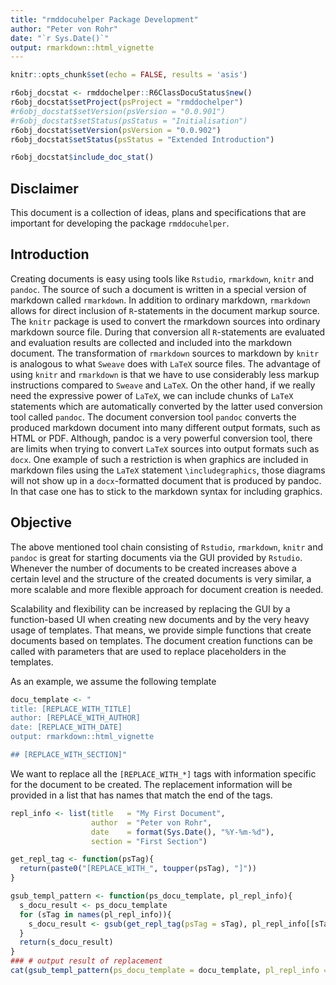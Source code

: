 ```yaml
---
title: "rmddocuhelper Package Development"
author: "Peter von Rohr"
date: "`r Sys.Date()`"
output: rmarkdown::html_vignette
---
```


```r
knitr::opts_chunk$set(echo = FALSE, results = 'asis')
```

```r
r6obj_docstat <- rmddochelper::R6ClassDocuStatus$new()
r6obj_docstat$setProject(psProject = "rmddochelper")
#r6obj_docstat$setVersion(psVersion = "0.0.901")
#r6obj_docstat$setStatus(psStatus = "Initialisation")
r6obj_docstat$setVersion(psVersion = "0.0.902")
r6obj_docstat$setStatus(psStatus = "Extended Introduction")

r6obj_docstat$include_doc_stat()
```


## Disclaimer
This document is a collection of ideas, plans and specifications that are important for developing the package `rmddocuhelper`.


## Introduction
Creating documents is easy using tools like `Rstudio`, `rmarkdown`, `knitr` and `pandoc`. The source of such a document is written in a special version of markdown called `rmarkdown`. In addition to ordinary markdown, `rmarkdown` allows for direct inclusion of `R`-statements in the document markup source. The `knitr` package is used to convert the rmarkdown sources into ordinary markdown source file. During that conversion all `R`-statements are evaluated and evaluation results are collected and included into the markdown document. The transformation of `rmarkdown` sources to markdown by `knitr` is analogous to what `Sweave` does with `LaTeX` source files. The advantage of using `knitr` and `rmarkdown` is that we have to use considerably less markup instructions compared to `Sweave` and `LaTeX`. On the other hand, if we really need the expressive power of `LaTeX`, we can include chunks of `LaTeX` statements which are automatically converted by the latter used conversion tool called `pandoc`. The document conversion tool `pandoc` converts the produced markdown document into many different output formats, such as HTML or PDF. Although, pandoc is a very powerful conversion tool, there are limits when trying to convert `LaTeX` sources into output formats such as `docx`. One example of such a restriction is when graphics are included in markdown files using the `LaTeX` statement `\includegraphics`, those diagrams will not show up in a `docx`-formatted document that is produced by pandoc. In that case one has to stick to the markdown syntax for including graphics.  


## Objective
The above mentioned tool chain consisting of `Rstudio`, `rmarkdown`, `knitr` and `pandoc` is great for starting documents via the GUI provided by `Rstudio`. Whenever the number of documents to be created increases above a certain level and the structure of the created documents is very similar, a more scalable and more flexible approach for document creation is needed. 

Scalability and flexibility can be increased by replacing the GUI by a function-based UI when creating new documents and by the very heavy usage of templates. That means, we provide simple functions that create documents based on templates. The document creation functions can be called with parameters that are used to replace placeholders in the templates.

As an example, we  assume the following template

```r
docu_template <- "
title: [REPLACE_WITH_TITLE]
author: [REPLACE_WITH_AUTHOR]
date: [REPLACE_WITH_DATE]
output: rmarkdown::html_vignette

## [REPLACE_WITH_SECTION]" 
```

We want to replace all the `[REPLACE_WITH_*]` tags with information specific for the document to be created. The replacement information will be provided in a list that has names that match the end of the tags.

```r
repl_info <- list(title   = "My First Document",
                  author  = "Peter von Rohr",
                  date    = format(Sys.Date(), "%Y-%m-%d"),
                  section = "First Section")

get_repl_tag <- function(psTag){
  return(paste0("[REPLACE_WITH_", toupper(psTag), "]"))
}

gsub_templ_pattern <- function(ps_docu_template, pl_repl_info){
  s_docu_result <- ps_docu_template
  for (sTag in names(pl_repl_info)){
    s_docu_result <- gsub(get_repl_tag(psTag = sTag), pl_repl_info[[sTag]], s_docu_result, fixed = TRUE)
  }
  return(s_docu_result)
}
### # output result of replacement
cat(gsub_templ_pattern(ps_docu_template = docu_template, pl_repl_info = repl_info))
```


